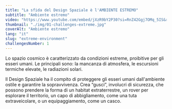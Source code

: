 ```yaml
---
title: "La sfida del Design Spaziale è l'AMBIENTE ESTREMO"
subtitle: "Ambiente estremo"
video: "https://www.youtube.com/embed/jXzR9bY2P30?si=RnZ42Ggj7OMq_5IS&rel=0"
thumbnail: "./img/01-challenges-extreme.jpg"
coverAlt: "Ambiente estremo"
lang: "it"
slug: "extreme-environment"
challengesNumber: 1
---
```


Lo spazio cosmico è caratterizzato da condizioni estreme, proibitive per gli esseri umani. Le principali sono: la mancanza di atmosfera, le escursioni termiche elevate, le radiazioni solari. 

Il Design Spaziale ha il compito di proteggere gli esseri umani dall'ambiente ostile e garantire la sopravvivenza. Crea “gusci”, involucri di sicurezza, che possono prendere la forma di un habitat extraterrestre, un rover per esplorare il territorio, un capo di abbigliamento, come una tuta extraveicolare, o un equipaggiamento, come un casco.